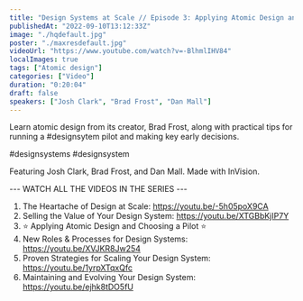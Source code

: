```yaml
---
title: "Design Systems at Scale // Episode 3: Applying Atomic Design and Choosing a Pilot"
publishedAt: "2022-09-10T13:12:33Z"
image: "./hqdefault.jpg"
poster: "./maxresdefault.jpg"
videoUrl: "https://www.youtube.com/watch?v=-BlhmlIHV84"
localImages: true
tags: ["Atomic design"]
categories: ["Video"]
duration: "0:20:04"
draft: false
speakers: ["Josh Clark", "Brad Frost", "Dan Mall"]
---
```


Learn atomic design from its creator, Brad Frost, along with practical tips for running a #designsytem pilot and making key early decisions.

#designsystems #designsystem

Featuring Josh Clark, Brad Frost, and Dan Mall. Made with InVision.

--- WATCH ALL THE VIDEOS IN THE SERIES ---

1. The Heartache of Design at Scale: https://youtu.be/-5h05poX9CA
2. Selling the Value of Your Design System: https://youtu.be/XTGBbKjIP7Y
3. ⭐️ Applying Atomic Design and Choosing a Pilot ⭐️
4. New Roles & Processes for Design Systems: https://youtu.be/XVJKR8Jw254
5. Proven Strategies for Scaling Your Design System: https://youtu.be/1yrpXTqxQfc
6. Maintaining and Evolving Your Design System: https://youtu.be/ejhk8tDO5fU
